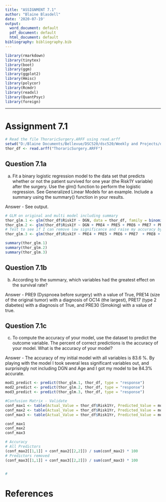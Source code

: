 ```yaml
---
title: "ASSIGNMENT 7.1"
author: "Blaine Blasdell"
date: '2020-07-19'
output:
  word_document: default
  pdf_document: default
  html_document: default
bibliography: bibliography.bib
---
```


<!-- ## Library Calls -->
```r
library(rmarkdown)
library(tinytex)
library(boot)
library(ggm)
library(ggplot2)
library(Hmisc)
library(polycor)
library(Rcmdr)
library(readxl)
library(QuantPsyc)
library(foreign)
```
-----------------------------
# Assignment 7.1

<!--Attribute Information:-->

<!-- 1. DGN: Diagnosis - specific combination of ICD-10 codes for primary and secondary as well multiple tumours if any (DGN3,DGN2,DGN4,DGN6,DGN5,DGN8,DGN1) -->
<!-- 2. PRE4: Forced vital capacity - FVC (numeric) -->
<!-- 3. PRE5: Volume that has been exhaled at the end of the first second of forced expiration - FEV1 (numeric) -->
<!-- 4. PRE6: Performance status - Zubrod scale (PRZ2,PRZ1,PRZ0) -->
<!-- 5. PRE7: Pain before surgery (T,F) -->
<!-- 6. PRE8: Haemoptysis before surgery (T,F) -->
<!-- 7. PRE9: Dyspnoea before surgery (T,F) -->
<!-- 8. PRE10: Cough before surgery (T,F) -->
<!-- 9. PRE11: Weakness before surgery (T,F) -->
<!-- 10. PRE14: T in clinical TNM - size of the original tumour, from OC11 (smallest) to OC14 (largest) (OC11,OC14,OC12,OC13) -->
<!-- 11. PRE17: Type 2 DM - diabetes mellitus (T,F) -->
<!-- 12. PRE19: MI up to 6 months (T,F) -->
<!-- 13. PRE25: PAD - peripheral arterial diseases (T,F) -->
<!-- 14. PRE30: Smoking (T,F) -->
<!-- 15. PRE32: Asthma (T,F) -->
<!-- 16. AGE: Age at surgery (numeric) -->
<!-- 17. Risk1Y: 1 year survival period - (T)rue value if died (T,F) -->

```r
# Read the file ThoraricSurgery.ARFF using read.arff
setwd("D:/Blaine Documents/Bellevue/DSC520/dsc520/Weekly and Projects/data")
thor_df <- read.arff("ThoraricSurgery.ARFF")

```

## Question 7.1a
a. Fit a binary logistic regression model to the data set that predicts whether or not the patient survived for one year (the Risk1Y variable) after the surgery. Use the glm() function to perform the logistic regression. See Generalized Linear Models for an example. Include a summary using the summary() function in your results.

Answer - See output.


```r
# GLM on original and multi model including summary
thor_glm.1 <- glm(thor_df$Risk1Y ~ DGN, data = thor_df, family = binomial() )
thor_glm.2 <- glm(thor_df$Risk1Y ~ DGN + PRE4 + PRE5 + PRE6 + PRE7 + PRE8 + PRE9 + PRE10 + PRE11 + PRE14 + PRE17 + PRE19 + PRE25 + PRE30 + PRE32 + AGE, data = thor_df, family = binomial() )
# Test to see if I can remove low significance and raise my accuracy by removing predictors
thor_glm.3 <- glm(thor_df$Risk1Y ~ PRE4 + PRE5 + PRE6 + PRE7  + PRE8 + PRE9 + PRE10 + PRE11 + PRE14 + PRE17 + PRE30, data = thor_df, family = binomial() )

summary(thor_glm.1)
summary(thor_glm.2)
summary(thor_glm.3)
```


## Question 7.1b
b. According to the summary, which variables had the greatest effect on the survival rate?

Answer - PRE9 (Dyspnoea before surgery) with a value of True, PRE14 (size of the original tumor) with a diagnosis of OC14 (the largest), PRE17 (type 2 diabetes) with  a diagnosis of True, and PRE30 (Smoking) with a value of true.  


## Question 7.1c
c. To compute the accuracy of your model, use the dataset to predict the outcome variable. The percent of correct predictions is the accuracy of your model. What is the accuracy of your model?

Answer - The accuracy of my initial model with all variables is 83.6 %. By playing with the model I took several less significant variables out, and surprisingly not including DGN and Age and I got my model to be 84.3% accurate.

```r

mod1_predict <- predict(thor_glm.1, thor_df, type = "response")
mod2_predict <- predict(thor_glm.2, thor_df, type = "response")
mod3_predict <- predict(thor_glm.3, thor_df, type = "response")

#Confusion Matrix - Validate
conf_max1 <- table(Actual_Value = thor_df$Risk1Yr, Predicted_Value = mod1_predict > 0.5)
conf_max2 <- table(Actual_Value = thor_df$Risk1Yr, Predicted_Value = mod2_predict > 0.5)
conf_max3 <- table(Actual_Value = thor_df$Risk1Yr, Predicted_Value = mod3_predict > 0.5)

conf_max1
conf_max2
conf_max3

# Accuracy
# All Predictors
(conf_max2[[1,1]] + conf_max2[[2,2]]) / sum(conf_max2) * 100
# Predictors removed
(conf_max3[[1,1]] + conf_max3[[2,2]]) / sum(conf_max3) * 100


#

```


# References